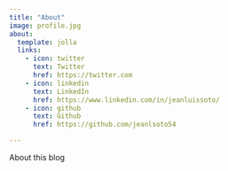 ```yaml
---
title: "About"
image: profile.jpg
about:
  template: jolla
  links:
    - icon: twitter
      text: Twitter
      href: https://twitter.com
    - icon: linkedin
      text: LinkedIn
      href: https://www.linkedin.com/in/jeanluissoto/
    - icon: github
      text: Github
      href: https://github.com/jeanlsoto54

---
```


About this blog
